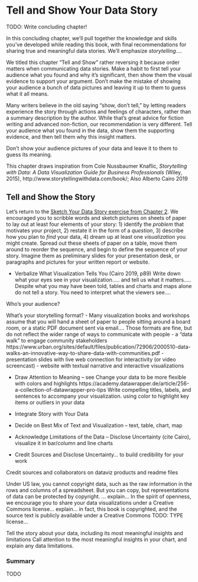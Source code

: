 # Tell and Show Your Data Story {#story}
TODO: Write concluding chapter!

In this concluding chapter, we'll pull together the knowledge and skills you've developed while reading this book, with final recommendations for sharing true and meaningful data stories. We'll emphasize *storytelling*....

We titled this chapter "Tell and Show" rather reversing it because order matters when communicating data stories. Make a habit to first tell your audience what you found and why it's significant, then show them the visual evidence to support your argument. Don't make the mistake of showing your audience a bunch of data pictures and leaving it up to them to guess what it all means.

Many writers believe in the old saying "show, don't tell," by letting readers experience the story through actions and feelings of characters, rather than a summary description by the author. While that's great advice for fiction writing and advanced non-fiction, our recommendation is very different. Tell your audience what you found in the data, show them the supporting evidence, and then tell them why this insight matters.

Don't show your audience pictures of your data and leave it to them to guess its meaning.

This chapter draws inspiration from Cole Nussbaumer Knaflic, *Storytelling with Data: A Data Visualization Guide for Business Professionals* (Wiley, 2015), http://www.storytellingwithdata.com/book/; Also Alberto Cairo 2019




## Tell and Show the Story {- #tell-and-show}

Let's return to the [Sketch Your Data Story exercise from Chapter 2](sketch.html). We encouraged you to scribble words and sketch pictures on sheets of paper to lay out at least four elements of your story: 1) identify the *problem* that motivates your project, 2) restate it in the form of a *question*, 3) describe how you plan to *find* your data, 4) dream up at least one *visualization* you might create. Spread out these sheets of paper on a table, move them around to reorder the sequence, and begin to define the sequence of your story. Imagine them as preliminary slides for your presentation desk, or paragraphs and pictures for your written report or website.




- Verbalize What Visualization Tells You (Cairo 2019, p89)
Write down what your eyes see in your visualization..... and tell us what it matters.....  Despite what you may have been told, tables and charts and maps alone do not tell a story. You need to interpret what the viewers see....

Who's your audience?

What's your storytelling format?
- Many visualization books and workshops assume that you will hand a sheet of paper to people sitting around a board room, or a static PDF document sent via email.... Those formats are fine, but do not reflect the wider range of ways to communicate with people
- a "data walk" to engage community stakeholders https://www.urban.org/sites/default/files/publication/72906/2000510-data-walks-an-innovative-way-to-share-data-with-communities.pdf
- presentation slides with live web connection for interactivity (or video screencast)
- website with textual narrative and interactive visualizations


- Draw Attention to Meaning -- see Change your data to be more flexible with colors and highlights https://academy.datawrapper.de/article/256-a-collection-of-datawrapper-pro-tips
Write compelling titles, labels, and sentences to accompany your visualization.
using color to highlight key items or outliers in your data

- Integrate Story with Your Data
- Decide on Best Mix of Text and Visualization -- text, table, chart, map



- Acknowledge Limitations of the Data  -- Disclose Uncertainty (cite Cairo), visualize it in bar/column and line charts
- Credit Sources and Disclose Uncertainty... to build credibility for your work

Credit sources and collaborators on dataviz products and readme files

Under US law, you cannot copyright data, such as the raw information in the rows and columns of a spreadsheet. But you can copy, but representations of data can be protected by copyright. ... explain...  In the spirit of openness, we encourage you to share your data visualizations under a Creative Commons license... explain... in fact, this book is copyrighted, and the source text is publicly available under a Creative Commons TODO: TYPE license...



Tell the story about your data, including its most meaningful insights and limitations
 Call attention to the most meaningful insights in your chart, and explain any data limitations.

### Summary {- #summary16}
TODO
